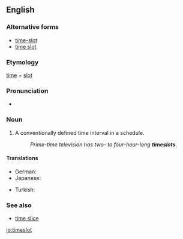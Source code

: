 ==English==
===Alternative forms===
* [[time-slot]]
* [[time slot]]

===Etymology===
[[time]] + [[slot]]

===Pronunciation===
* {{hyphenation|time|slot|lang=en}}

===Noun===
{{en-noun}}

# A conventionally defined time interval in a schedule.
#: ''Prime-time television has two- to four-hour-long '''timeslots'''.''

====Translations====
{{trans-top}}
* German: {{t|de|Zeitschlitz|m}}
* Japanese: {{t-check|ja|枠|tr=わく, waku}}
{{trans-mid}}
* Turkish: {{t|tr|zaman aralığı}}
{{trans-bottom}}

===See also===
* [[time slice]]

[[io:timeslot]]